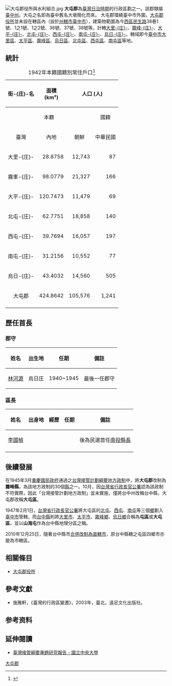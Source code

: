 {{noteTA
|1=zh-hans:庄; zh-hant:庄;
}}
[[File:大屯郡役所與水利組合.jpg|thumb]]
'''大屯郡'''為[[臺灣日治時期|臺灣日治時期]]的行政區劃之一。該郡隸屬[[臺中州|臺中州]]。大屯之名即為臺中舊名大墩簡化而來。
大屯郡環繞臺中市外圍，[[大屯郡役所|大屯郡役所]]並未設在轄區內（設於[[臺中市_(州轄市)|州轄市臺中市]]），建築物範圍為今[[西區_(臺中市)|西區]][[民生路_(台中市區)|民生路]]38巷1號、1之1號、1之2號、36號、37號、38號等。計轄[[大里庄|大里-{庄}-]]、[[霧峰庄|霧峰-{庄}-]]、[[大平庄|大平-{庄}-]]、[[北屯庄|北屯-{庄}-]]、[[西屯庄|西屯-{庄}-]]、[[南屯庄|南屯-{庄}-]]、[[烏日庄|烏日-{庄}-]]。轄域即今[[臺中市|臺中市]][[大里區|大里區]]、[[太平區_(台灣)|太平區]]、[[霧峰區|霧峰區]]、[[烏日區|烏日區]]、[[北屯區|北屯區]]、[[西屯區|西屯區]]、[[南屯區|南屯區]]等地。

==統計==
{|class=wikitable align=center
|+1942年本籍國籍別常住戶口<ref>{{cite book |author=臺灣總督官房企畫部編 |title=昭和17年末 臺灣常住戶口統計 |year=1943 |publisher=臺灣總督官房企畫部 |location=臺北 |isbn= }}</ref>
|-
!rowspan=3 align=center|街-{庄}-名
!rowspan=3 align=center|面積<br>(km²)
!colspan=6 align=center|人口 (人)
!rowspan=3 align=center|人口密度<br>(人/km²)
|-----
!colspan=3 align=center|本籍
!colspan=2 align=center|國籍
!rowspan=2 align=center|計
|-----
!align=center|臺灣
!align=center|內地
!align=center|朝鮮
!align=center|中華民國
!align=center|其他外國
|-----
|align=center|大里-{庄}-
|align=right|28.8758
|align=right|12,743
|align=right|87
|align=right|0
|align=right|6
|align=right|0
|align=right|12,835
|align=right|444
|-----
|align=center|霧峯-{庄}-
|align=right|98.0779
|align=right|21,327
|align=right|166
|align=right|0
|align=right|77
|align=right|0
|align=right|21,570
|align=right|220
|-----
|align=center|大平-{庄}-
|align=right|120.7473
|align=right|11,479
|align=right|69
|align=right|0
|align=right|15
|align=right|0
|align=right|11,563
|align=right|96
|-----
|align=center|北屯-{庄}-
|align=right|62.7751
|align=right|18,858
|align=right|140
|align=right|0
|align=right|3
|align=right|0
|align=right|19,001
|align=right|303
|-----
|align=center|西屯-{庄}-
|align=right|39.7694
|align=right|16,057
|align=right|197
|align=right|0
|align=right|6
|align=right|0
|align=right|16,260
|align=right|409
|-----
|align=center|南屯-{庄}-
|align=right|31.2156
|align=right|10,552
|align=right|77
|align=right|0
|align=right|2
|align=right|0
|align=right|10,631
|align=right|341
|-----
|align=center|烏日-{庄}-
|align=right|43.4032
|align=right|14,560
|align=right|505
|align=right|0
|align=right|25
|align=right|0
|align=right|15,090
|align=right|348
|-----
!align=center|大屯郡
!align=right|424.8642
!align=right|105,576
!align=right|1,241
!align=right|0
!align=right|134
!align=right|0
!align=right|106,951
!align=right|252
|-----
|}

== 歷任首長 ==
{{擴充章節}}
=== 郡守 ===
{| class="wikitable"
|-
! 姓名 !! 出生地 !! 任期 !! 備註
|-
|[[林河源|林河源]]|| 烏日庄 || 1940~1945 || 最後一任郡守
|}

=== 區長 ===
{|class=wikitable
|-
!姓名!!出身地!!經歷!!任期!!備註
|-
|[[李國楨|李國楨]]|| || || ||後為民選首任[[南投縣長|南投縣長]]
|-
|}

==後續發展==
在1945年3月[[重慶|重慶]][[國民政府|國民政府]]通過之[[台灣接管計劃綱要地方政制|台灣接管計劃綱要地方政制]]中，將'''大屯郡'''改制為'''霧峰縣'''，為該地方政制的30個[[縣|縣]]之一。10月，因[[台灣省行政長官公署|台灣省行政長官公署]]認為該政制不符實際，因此「台灣接管計劃地方政制」並未實施，僅將台中州改稱台中縣，大屯郡改稱'''大屯區'''。

1947年2月1日，[[台灣省行政長官公署|台灣省行政長官公署]]將大屯區的[[北屯區|北屯]]、[[西屯區|西屯]]、[[南屯區|南屯]]等三個[[鄉_(台灣)|鄉]]劃入[[台中市_(省轄市)|臺中市]]管轄。而[[台中縣|台中縣]]則將[[大里區|大里市]]、[[太平區_(台灣)|太平市]]、[[霧峰區|霧峰鄉]]、[[烏日區|烏日鄉]]合稱為'''屯區'''或'''大屯區'''，並以'''山海屯'''作為台中縣地理分區之稱。

2010年12月25日，隨著台中縣市[[2010年中華民國縣市改制直轄市|合併改制為直轄市]]，原台中縣轄之屯區四鄉市亦變為市轄區。

==相關條目==
* [[大屯郡役所|大屯郡役所]]

==參考文獻==
*施雅軒，《臺灣的行政區變遷》，2003年，臺北，遠足文化出版社。

==参考资料==
{{reflist}}

==延伸閱讀==
*[http://140.115.170.1/Hakka_historyTeach/abstract_detail.php?sn=255 臺灣接管綱要專題研究報告 - 國立中央大學]{{Wayback|url=http://140.115.170.1/Hakka_historyTeach/abstract_detail.php?sn=255 |date=20070927145324 }}

{{大屯郡}}
{{台中州}}

[[Category:大屯郡|]]